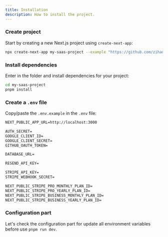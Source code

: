 ```yaml
---
title: Installation
description: How to install the project.
---
```


<Steps>

### Create project

Start by creating a new Next.js project using `create-next-app`:

```bash
npx create-next-app my-saas-project --example "https://github.com/zihadm654/my-saas-project"
```

### Install dependencies

Enter in the folder and install dependencies for your project:

```bash
cd my-saas-project
pnpm install
```

### Create a `.env` file

Copy/paste the `.env.example` in the `.env` file:

```md title=".env"
NEXT_PUBLIC_APP_URL=http://localhost:3000

AUTH_SECRET=
GOOGLE_CLIENT_ID=
GOOGLE_CLIENT_SECRET=
GITHUB_OAUTH_TOKEN=

DATABASE_URL=

RESEND_API_KEY=

STRIPE_API_KEY=
STRIPE_WEBHOOK_SECRET=

NEXT_PUBLIC_STRIPE_PRO_MONTHLY_PLAN_ID=
NEXT_PUBLIC_STRIPE_PRO_YEARLY_PLAN_ID=
NEXT_PUBLIC_STRIPE_BUSINESS_MONTHLY_PLAN_ID=
NEXT_PUBLIC_STRIPE_BUSINESS_YEARLY_PLAN_ID=
```

### Configuration part

Let's check the configuration part for update all environment variables before use `pnpm run dev`.

</Steps>
